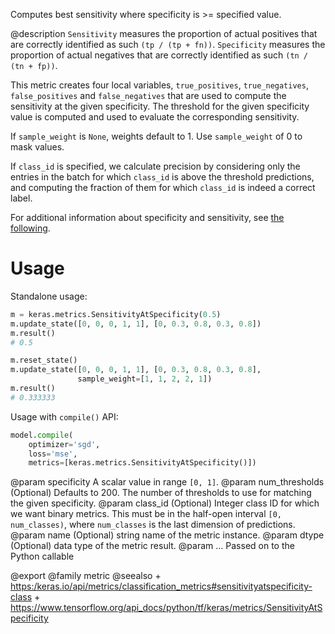 Computes best sensitivity where specificity is >= specified value.

@description
`Sensitivity` measures the proportion of actual positives that are correctly
identified as such `(tp / (tp + fn))`.
`Specificity` measures the proportion of actual negatives that are correctly
identified as such `(tn / (tn + fp))`.

This metric creates four local variables, `true_positives`,
`true_negatives`, `false_positives` and `false_negatives` that are used to
compute the sensitivity at the given specificity. The threshold for the
given specificity value is computed and used to evaluate the corresponding
sensitivity.

If `sample_weight` is `None`, weights default to 1.
Use `sample_weight` of 0 to mask values.

If `class_id` is specified, we calculate precision by considering only the
entries in the batch for which `class_id` is above the threshold
predictions, and computing the fraction of them for which `class_id` is
indeed a correct label.

For additional information about specificity and sensitivity, see
[the following](https://en.wikipedia.org/wiki/Sensitivity_and_specificity).

# Usage
Standalone usage:

```python
m = keras.metrics.SensitivityAtSpecificity(0.5)
m.update_state([0, 0, 0, 1, 1], [0, 0.3, 0.8, 0.3, 0.8])
m.result()
# 0.5
```

```python
m.reset_state()
m.update_state([0, 0, 0, 1, 1], [0, 0.3, 0.8, 0.3, 0.8],
               sample_weight=[1, 1, 2, 2, 1])
m.result()
# 0.333333
```

Usage with `compile()` API:

```python
model.compile(
    optimizer='sgd',
    loss='mse',
    metrics=[keras.metrics.SensitivityAtSpecificity()])
```

@param specificity A scalar value in range `[0, 1]`.
@param num_thresholds (Optional) Defaults to 200. The number of thresholds to
    use for matching the given specificity.
@param class_id (Optional) Integer class ID for which we want binary metrics.
    This must be in the half-open interval `[0, num_classes)`, where
    `num_classes` is the last dimension of predictions.
@param name (Optional) string name of the metric instance.
@param dtype (Optional) data type of the metric result.
@param ... Passed on to the Python callable

@export
@family metric
@seealso
+ <https:/keras.io/api/metrics/classification_metrics#sensitivityatspecificity-class>
+ <https://www.tensorflow.org/api_docs/python/tf/keras/metrics/SensitivityAtSpecificity>
